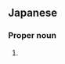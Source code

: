 ==Japanese==
{{ja-kanjitab|しら|たけ|yomi=k}}

===Proper noun===
{{ja-pos|proper|しらたけ}}

# {{surname|lang=ja|sort=しらたけ}}